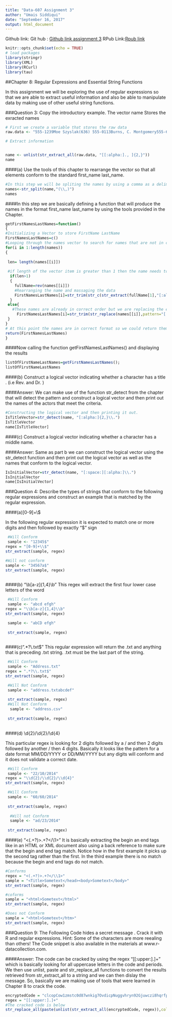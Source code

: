 ```yaml
---
title: "Data-607 Assignment 3"
author: "Umais Siddiqui"
date: "September 16, 2017"
output: html_document
---
```

Github link:
Git hub : <a href="https://github.com/umais/DATA-607/tree/master/Assignment3" target="_blank"> Github link assignment 3</a>
RPub Link:<a href="http://rpubs.com/umais/data607_Assignment3">Rpub link</a>
```r
knitr::opts_chunk$set(echo = TRUE)
# load packages
library(stringr)
library(XML)
library(RCurl)
library(tau)
```

##Chapter 8: Regular Expressions and Essential String Functions

In this assignment we will be exploring the use of regular expressions so that we are able to extract useful information and also be able to manipulate data by making use of other useful string functions.

###Question 3: Copy the introductory example. The vector name Stores the exracted names

```r
# First we create a variable that stores the raw data
raw.data <- "555-1239Moe Szyslak(636) 555-0113Burns, C. Montgomery555-6542Rev. Timothy Lovejoy555 8904Ned Flanders636-555-3226Simpson, Homer5543642Dr. Julius Hibbert"

# Extract information


name <- unlist(str_extract_all(raw.data, "[[:alpha:]., ]{2,}"))
name

```

####(a) Use the tools of this chapter to rearrange the vector so that all elements conform to the standard first_name last_name.



```r
#In this step we will be spliting the names by using a comma as a delimiter.
names<-str_split(name,"(\\,)")
names

```

####In this step we are basically defining a function that will produce the names in the format first_name last_name by using the tools provided in the Chapter.

```r

getFirstNamesLastNames=function()
{
#Initializing a Vector to store FirstName LastName
FirstNamesLastNames=c()
#Looping through the names vector to search for names that are not in correct format
for(i in 1:length(names))
{
  
 len= length(names[[i]])
 
 #if length of the vector item is greater than 1 then the name needs to be rearranged
  if(len>1)
  {
    fullName=rev(names[[i]])
    #Rearranging the name and massaging the data
    FirstNamesLastNames[i]=str_trim(str_c(str_extract(fullName[1],"[:alpha:]+")," ",fullName[2]))
  }
 else{
   #These names are already in correct order but we are replacing the extraneous characters.
     FirstNamesLastNames[i]=str_trim(str_replace(names[[i]],pattern="[:alpha:]+\\.",replacement=""))
 }
}
# At this point the names are in correct format so we could return them 
return(FirstNamesLastNames)
}

```

####Now calling the function getFirstNamesLastNames() and displaying the results
```r
listOfFirstNameLastNames=getFirstNamesLastNames();
listOfFirstNameLastNames

```

####(b) Construct a logical vector indicating whether a character has a title . (i.e Rev. and Dr. )

####Answer: We can make use of the function str_detect from the chapter that will detect the pattern and construct a logical vector and then print out the names of the actors that meet the criteria.

```r
#Constructing the logical vector and then printing it out.
IsTitleVector=str_detect(name, "[:alpha:]{2,}\\.")
IsTitleVector
name[IsTitleVector]
```


####(c) Construct a logical vector indicating whether a character has a middle name.

####Answer: Same as part b we can construct the logical vector using the str_detect function and then print out the logical vector as well as the names that conform to the logical vector.

```r
IsInitialVector=str_detect(name, "[:space:][:alpha:]\\.")
IsInitialVector
name[IsInitialVector]
```

###Question 4: Describe the types of strings that conform to the following regular expressions and construct an example that is matched by the regular expression.

####(a)[0-9]+\\$

 In the following regular expression it is expected to match one or more digits and then followed by exactly  "$" sign
 

 
```r
 #Will Conform
 sample <- "12345$"  
regex = "[0-9]+\\$"
str_extract(sample, regex)

#Will not conform
sample <- "34567a$"  
str_extract(sample, regex)
 
```

 
 

####(b) "\\b[a-z]{1,4}\\b"
This regex will extract the first four lower case letters of the word

```r
 #Will Conform
 sample <- "abcd efgh"  
regex = "\\b[a-z]{1,4}\\b"
str_extract(sample, regex)

 sample <- "abCD efgh"  
 
 str_extract(sample, regex)
 
```


####(c)".*?\\.txt$"
This regular expression will return the .txt and anything that is preceding .txt string. .txt must be the last part of the string.


```r
 #Will Conform
 sample <- "Address.txt"  
regex = ".*?\\.txt$"
str_extract(sample, regex)

 #Will Not Conform
 sample <- "address.txtabcdef"  
 
 str_extract(sample, regex)
 #Will Not Conform
  sample <- "address.csv"  
 
 str_extract(sample, regex)
 
```

####(d) \\d{2}/\\d{2}/\\d{4}

This particular regex is looking for 2 digits followed by a / and then 2 digits followed by another / then 4 digits. Basically it looks like the pattern for a date format MM/DD/YYYY or DD/MM/YYYY but any digits will conform and it does not validate a correct date.



```r
 #Will Conform
 sample <- "22/10/2014"  
regex = "\\d{2}/\\d{2}/\\d{4}"
str_extract(sample, regex)

 #Will Conform
 sample <- "60/60/2014"  
 
 str_extract(sample, regex)
 
  #Will not Conform
  sample <- "ad/23/2014"  
 
 str_extract(sample, regex)
```

####(e) "<(.+?)>.+?</\\1>"
It is basically extracting the begin an end tags like in an HTML or XML document also using a back reference to make sure that the begin and end tag match. Notice how in the first example it picks up the second tag rather than the first. In the third example there is no match because the begin and end tags do not match.

```r
#Conforms
regex = "<(.+?)>.+?</\\1>" 
sample = "<Title>Sometext</head><body>Sometext</body>"
str_extract(sample, regex) 

#coforms
sample = "<html>Sometext</html>"
str_extract(sample, regex) 

#Does not Conform
sample = "<html>Sometext</htm>"
str_extract(sample, regex) 
```
 
###Question 9: The Following Code hides a secret message . Crack it with R and regular expressions. Hint: Some of the characters are more reealing than others! The Code snippet is also available in the materials at www.r-datacollection.com.

####Answer: The code can be cracked by using the regex "[[:upper:].]+" which is basically looking for all uppercase letters in the code and periods. We then use unlist, paste and str_replace_all functions to convert the results retrieved from str_extract_all to a string and we can then dislay the message. So, basically we are making use of tools that were learned in Chapter 8 to crack the code.


```r
encryptedCode = "clcopCow1zmstc0d87wnkig7OvdicpNuggvhryn92Gjuwczi8hqrfpRxs5Aj5dwpn0Tanwo Uwisdij7Lj8kpf03AT5Idr3coc0bt7yczjatOaootj55t3Nj3ne6c4Sfek.r1w1YwwojigO d6vrfUrbz2.2bkAnbhzgv4R9i05zEcrop.wAgnb.SqoU65fPa1otfb7wEm24k6t3sR9zqe5 fy89n6Nd5t9kc4fE905gmc4Rgxo5nhDk!gr"
regex = "[[:upper:].]+"
#The cracked code is below
str_replace_all(paste(unlist(str_extract_all(encryptedCode, regex)),collapse=""),pattern="[\\.]+",replacement=" ")


```

